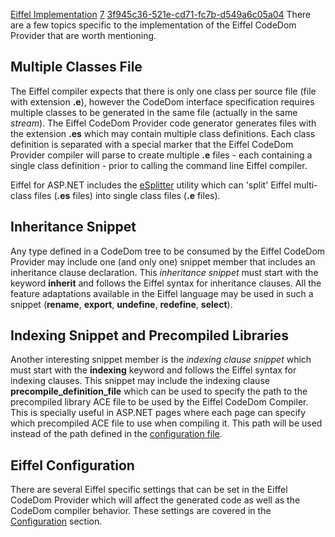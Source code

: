 [[Property:title|Eiffel Implementation]]
[[Property:weight|7]]
[[Property:uuid|3f945c36-521e-cd71-fc7b-d549a6c05a04]]
There are a few topics specific to the implementation of the Eiffel CodeDom Provider that are worth mentioning. 
==Multiple Classes File==
The Eiffel compiler expects that there is only one class per source file (file with extension '''.e'''), however the CodeDom interface specification requires multiple classes to be generated in the same file (actually in the same ''stream''). The Eiffel CodeDom Provider code generator generates files with the extension '''.es''' which may contain multiple class definitions. Each class definition is separated with a special marker that the Eiffel CodeDom Provider compiler will parse to create multiple '''.e''' files - each containing a single class definition - prior to calling the command line Eiffel compiler. 


{{note|Only the Eiffel CodeDom Provider compiler knows how to handle '''.es''' files. The standard Eiffel compilers can only parse '''.e''' files. }}

Eiffel for ASP.NET includes the [[eSplitter|eSplitter]]  utility which can 'split' Eiffel multi-class files ('''.es''' files) into single class files ('''.e''' files). 
==Inheritance Snippet==
Any type defined in a CodeDom tree to be consumed by the Eiffel CodeDom Provider may include one (and only one) snippet member that includes an inheritance clause declaration. This ''inheritance snippet'' must start with the keyword '''inherit''' and follows the Eiffel syntax for inheritance clauses. All the feature adaptations available in the Eiffel language may be used in such a snippet ('''rename''', '''export''', '''undefine''', '''redefine''', '''select'''). 


{{note|The CodeDom tree itself might define additional inheritance clauses in which case the Eiffel CodeDom Provider will merge the snippet and the implicit clauses in the generated source file. }}

==Indexing Snippet and Precompiled Libraries==
Another interesting snippet member is the ''indexing clause snippet'' which must start with the '''indexing''' keyword and follows the Eiffel syntax for indexing clauses. This snippet may include the indexing clause '''precompile_definition_file''' which can be used to specify the path to the precompiled library ACE file to be used by the Eiffel CodeDom Compiler. This is specially useful in ASP.NET pages where each page can specify which precompiled ACE file to use when compiling it. This path will be used instead of the path defined in the [[Configuration|configuration file]]. 


{{note|Only one class per compile unit should define a path to the precompiled library ACE file. If more than one class contain a '''precompile_definition_file''' indexing clause then there is no guarentee on which one the Eiffel CodeDom Compiler will use. }}

==Eiffel Configuration==
There are several Eiffel specific settings that can be set in the Eiffel CodeDom Provider which will affect the generated code as well as the CodeDom compiler behavior. These settings are covered in the [[Configuration|Configuration]]  section. 


{{seealso|[[eSplitter|eSplitter]], [[Configuration|Configuration]]  }}




